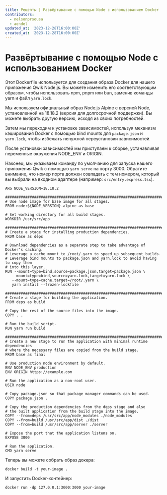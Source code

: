 ```yaml
---
title: Рецепты | Развёртывание с помощью Node с использованием Docker
contributors:
  - nelsonprsousa
  - aendel
updated_at: '2023-12-28T16:00:00Z'
created_at: '2023-12-28T16:00:00Z'
---
```


# Развёртывание с помощью Node с использованием Docker

Этот Dockerfile используется для создания образа Docker для нашего приложения Qwik Node.js. Вы можете изменить его соответствующим образом, чтобы использовать npm, pnpm или bun, заменив команды yarn и файл `yarn.lock`.

Мы используем официальный образ Node.js Alpine с версией Node, установленной на 18.18.2 (версия для долгосрочной поддержки). Вы можете выбрать другую версию, исходя из своих потребностей.

Затем мы переходим к установке зависимостей, используя механизм кэширования Docker с помощью bind mounts для `package.json` и `yarn.lock`, чтобы избежать ненужной переустановки зависимостей.

После установки зависимостей мы приступаем к сборке, устанавливая переменные окружения NODE_ENV и ORIGIN.

Наконец, мы указываем команду по умолчанию для запуска нашего приложения Qwik с помощью `yarn serve` на порту 3000. Обратите внимание, что номер порта должен совпадать с тем номером, который вы выбрали на входном адаптере (например: `src/entry.express.tsx`).

 ```docker
 ARG NODE_VERSION=18.18.2

################################################################################
# Use node image for base image for all stages.
FROM node:${NODE_VERSION}-alpine as base

# Set working directory for all build stages.
WORKDIR /usr/src/app

################################################################################
# Create a stage for installing production dependencies.
FROM base as deps

# Download dependencies as a separate step to take advantage of Docker's caching.
# Leverage a cache mount to /root/.yarn to speed up subsequent builds.
# Leverage bind mounts to package.json and yarn.lock to avoid having to copy them
# into this layer.
RUN --mount=type=bind,source=package.json,target=package.json \
    --mount=type=bind,source=yarn.lock,target=yarn.lock \
    --mount=type=cache,target=/root/.yarn \
    yarn install --frozen-lockfile

################################################################################
# Create a stage for building the application.
FROM deps as build

# Copy the rest of the source files into the image.
COPY . .

# Run the build script.
RUN yarn run build

################################################################################
# Create a new stage to run the application with minimal runtime dependencies
# where the necessary files are copied from the build stage.
FROM base as final

# Use production node environment by default.
ENV NODE_ENV production
ENV ORIGIN https://example.com

# Run the application as a non-root user.
USER node

# Copy package.json so that package manager commands can be used.
COPY package.json .

# Copy the production dependencies from the deps stage and also
# the built application from the build stage into the image.
COPY --from=deps /usr/src/app/node_modules ./node_modules
COPY --from=build /usr/src/app/dist ./dist
COPY --from=build /usr/src/app/server ./server

# Expose the port that the application listens on.
EXPOSE 3000

# Run the application.
CMD yarn serve
 ```

Теперь вы можете собрать образ докера:

 ```shell
 docker build -t your-image .
 ```

И запустить Docker-контейнер:

 ```shell
docker run -dp 127.0.0.1:3000:3000 your-image
 ```
